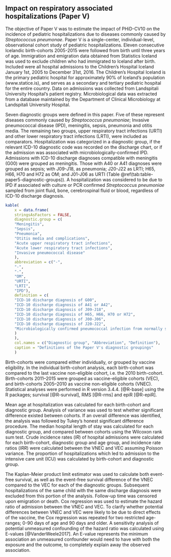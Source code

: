 ## Impact on respiratory associated hospitalizations (Paper V){#paper5}

The objective of Paper V was to estimate the impact of PHiD-CV10 on the incidence of pediatric hospitalizations due to diseases commonly caused by *Streptococcus pneumonae*. 
Paper V is a single-center, individual-level, observational cohort study of pediatric hospitalizations.
Eleven consecutive Icelandic birth-cohorts 2005-2015 were followed from birth until three years of age.
Immigration and emigration data obtained from Statistics Iceland was used to exclude children who had immigrated to Iceland after birth. 
Included were all hospital admissions to the Children’s Hospital Iceland January 1st, 2005 to December 31st, 2016.
The Children’s Hospital Iceland is the primary pediatric hospital for approximately 90% of Iceland's population (www.statice.is), and serves as a secondary and tertiary pediatric hospital for the entire country.
Data on admissions was collected from Landspitali University Hospital's patient registry.
Microbiological data was extracted from a database maintained by the Department of Clinical Microbiology at Landspitali University Hospital.

Seven diagnostic groups were defined in this paper.
Five of these represent diseases commonly caused by *Streptococcus pneumoniae*; Invasive pneumococcal disease (IPD), meningitis, sepsis, pneumonia and otitis media. 
The remaining two groups, upper respiratory tract infections (URTI) and other lower respiratory tract infections (LRTI), were included as comparators. 
Hospitalization was categorized in a diagnostic group, if the relevant ICD-10 diagnostic code was recorded on the discharge chart, or if the admission was associated with microbiologically-confirmed IPD.
Admissions with ICD-10 discharge diagnoses compatible with meningitis (G00) were grouped as meningitis.
Those with A40 or A41 diagnoses were grouped as sepsis; with J09-J18, as pneumonia; J20-J22 as LRTI; H65, H66, H70 and H72 as OM; and J01-J06 as URTI (Table \@ref(tab:table-paper5-diagnostic-groups)).
A hospitalization was considered to be due to IPD if associated with culture or PCR confirmed *Streptococcus pneumoniae* sampled from joint fluid, bone, cerebrospinal fluid or blood, regardless of ICD-10 discharge diagnosis.

```r
kable(
    x = data.frame(
    stringsAsFactors = FALSE,
    diagnostic.group = c(
    "Meningitis",
    "Sepsis",
    "Pneumonia",
    "Otitis media and complications",
    "Acute upper respiratory tract infections",
    "Acute lower respiratory tract infections",
    "Invasive pneumococcal disease"
    ),
    abbreviation = c("-",
    "-",
    "-",
    "OM",
    "URTI",
    "LRTI",
    "IPD"),
    definition = c(
    "ICD-10 discharge diagnosis of G00",
    "ICD-10 discharge diagnosis of A41 or A42",
    "ICD-10 discharge diagnosis of J09-J18",
    "ICD-10 discharge diagnosis of H65, H66, H70 or H72",
    "ICD-10 discharge diagnosis of J00-J06",
    "ICD-10 discharge diagnosis of J20-J22",
    "Microbiologically confirmed pneumococcal infection from normally sterile site, regardless of ICD-10 diagnosis"
    )
    ),
    col.names = c("Diagnostic group", "Abbreviation", "Definition"),
    caption = "Definitions of the Paper V's diagnostic groupings"
    )
```

Birth-cohorts were compared either individually, or grouped by vaccine eligibility. 
In the individual birth-cohort analysis, each birth-cohort was compared to the last vaccine non-eligible cohort, i.e. the 2010 birth-cohort. 
Birth-cohorts 2011–2015 were grouped as vaccine-eligible cohorts (VEC), and birth-cohorts 2005–2010 as vaccine non-eligible cohorts (VNEC).
Statistical analyses were performed in R version 3.4.4. [@R-base] using the R packages; survival [@R-survival], RMS [@R-rms] and epiR [@R-epiR].

Mean age at hospitalization was calculated for each birth-cohort and diagnostic group.
Analysis of variance was used to test whether significant difference existed between cohorts.
If an overall difference was identified, the analysis was followed by Tukey's honest significant difference procedure.
The median hospital length of stay was calculated for each diagnostic group, and compared between cohorts using the Wilcoxon rank sum test.
Crude incidence rates ($IR$) of hospital admissions were calculated for each birth-cohort, diagnostic group and age group, and incidence rate ratios ($IRR$) were calculated between the VNEC and VEC assuming Poisson variance.
The proportion of hospitalizations which led to admission to the intensive care unit (ICU) was calculated by birth-cohort and diagnostic group. 

The Kaplan-Meier product limit estimator was used to calculate both event-free survival, as well as the event-free survival difference of the VNEC compared to the VEC for each of the diagnostic groups.
Subsequent hospitalizations of the same child with the same discharge diagnosis were excluded from this portion of the analysis.
Follow-up time was censored upon emigration or death.
Cox regression was used to estimate the hazard ratio of admission between the VNEC and VEC.
To clarify whether potential differences between VNEC and VEC were likely to be due to direct effects of the vaccine, the Cox regression was repeated for two restricted age-ranges; 0-90 days of age and 90 days and older.
A sensitivity analysis of potential unmeasured confounding of the hazard ratio was calculated using E-values [@VanderWeele2017].
An E-value represents the minimum association an unmeasured confounder would need to have with both the exposure and the outcome, to completely explain away the observed association.